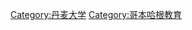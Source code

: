 {{Catnav|頁面分類|各種主題的頁面分類|按國家分類|各國組織|各國大學|丹麦大学}}
{{Catnav|頁面分類|各種主題的頁面分類|按國家分類|各國教育|丹麦大学}}
{{Catnav|頁面分類|各種主題的頁面分類|按國家分類|各國教育|各國大學|丹麦大学}}
{{Catnav|頁面分類|人类社会|组织|各國組織|各國大學|丹麦大学}}
{{Commons category|University of Copenhagen}}

[[Category:丹麦大学|Category:丹麦大学]]
[[Category:哥本哈根教育|Category:哥本哈根教育]]